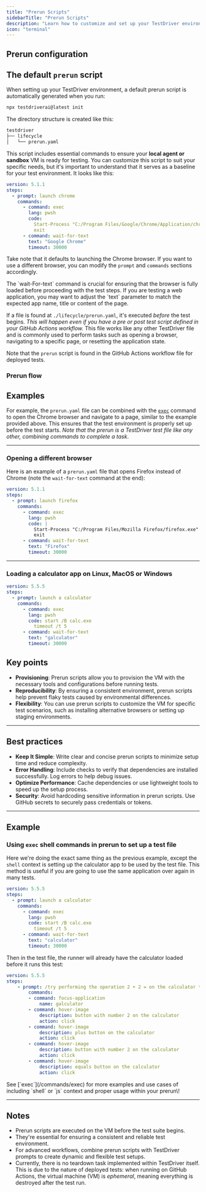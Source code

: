 ```yaml
---
title: "Prerun Scripts"
sidebarTitle: "Prerun Scripts"
description: "Learn how to customize and set up your TestDriver environment to optimize your CI/CD pipeline."
icon: "terminal"
---
```



## Prerun configuration

<LifecycleWarning />

## The default `prerun` script

When setting up your TestDriver environment, a default prerun script is automatically generated when you run:

```bash
npx testdriverai@latest init
```

The directory structure is created like this:

```bash
testdriver
├── lifecycle
│   └── prerun.yaml
```

This script includes essential commands to ensure your **local agent or sandbox** VM is ready for testing. You can customize this script to suit your specific needs, but it's important to understand that it serves as a baseline for your test environment. It looks like this:

```yaml ./lifecycle/prerun.yaml
version: 5.1.1
steps:
  - prompt: launch chrome
    commands:
      - command: exec
        lang: pwsh
        code:
          Start-Process "C:/Program Files/Google/Chrome/Application/chrome.exe" -ArgumentList "--start-maximized", "${TD_WEBSITE}"
          exit
      - command: wait-for-text
        text: "Google Chrome"
        timeout: 30000
```

Take note that it defaults to launching the Chrome browser. If you want to use a different browser, you can modify the `prompt` and `commands` sections accordingly.

<Warning>
  The `wait-For-text` command is crucial for ensuring that the browser is fully
  loaded before proceeding with the test steps. If you are testing a web
  application, you may want to adjust the `text` parameter to match the expected
  app name, title or content of the page.
</Warning>

If a file is found at `./lifecycle/prerun.yaml`, it's executed _before_ the test begins. _This will happen even if you have a pre or post test script defined in your GitHub Actions workflow._ This file works like any other TestDriver file and is commonly used to perform tasks such as opening a browser, navigating to a specific page, or resetting the application state.

Note that the `prerun` script is found in the GitHub Actions workflow file for deployed tests.

### Prerun flow

## Examples

For example, the `prerun.yaml` file can be combined with the [`exec`](/commands/exec) command to open the Chrome browser and navigate to a page, similar to the example provided above. This ensures that the test environment is properly set up before the test starts. _Note that the prerun is a TestDriver test file like any other, combining commands to complete a task_.

---

### Opening a different browser

Here is an example of a `prerun.yaml` file that opens Firefox instead of Chrome (note the `wait-for-text` command at the end):

```yaml ./lifecycle/prerun.yaml {5, 16}
version: 5.1.1
steps:
  - prompt: launch firefox
    commands:
      - command: exec
        lang: pwsh
        code: |
          Start-Process "C:/Program Files/Mozilla Firefox/firefox.exe" -ArgumentList "--no-default-browser-check", "--no-first-run", "${TD_WEBSITE}"
          exit
      - command: wait-for-text
        text: "Firefox"
        timeout: 30000
```

---

### Loading a calculator app on Linux, MacOS or Windows

```yaml ./lifecycle/prerun.yaml
version: 5.5.5
steps:
  - prompt: launch a calculator
    commands:
      - command: exec
        lang: pwsh
        code: start /B calc.exe
          timeout /t 5
      - command: wait-for-text
        text: "galculator"
        timeout: 30000
```

## Key points

- **Provisioning**: Prerun scripts allow you to provision the VM with the necessary tools and configurations before running tests.
- **Reproducibility**: By ensuring a consistent environment, prerun scripts help prevent flaky tests caused by environmental differences.
- **Flexibility**: You can use prerun scripts to customize the VM for specific test scenarios, such as installing alternative browsers or setting up staging environments.

---

## Best practices

- **Keep It Simple**: Write clear and concise prerun scripts to minimize setup time and reduce complexity.
- **Error Handling**: Include checks to verify that dependencies are installed successfully. Log errors to help debug issues.
- **Optimize Performance**: Cache dependencies or use lightweight tools to speed up the setup process.
- **Security**: Avoid hardcoding sensitive information in prerun scripts. Use GitHub secrets to securely pass credentials or tokens.

---

## Example

### Using `exec` shell commands in prerun to set up a test file

Here we're doing the exact same thing as the previous example, except the `shell` context is setting up the calculator app to be used by the test file. This method is useful if you are going to use the same application over again in many tests.

```yaml ./lifecycle/prerun.yaml
version: 5.5.5
steps:
  - prompt: launch a calculator
    commands:
      - command: exec
        lang: pwsh
        code: start /B calc.exe
          timeout /t 5
      - command: wait-for-text
        text: "calculator"
        timeout: 30000
```

Then in the test file, the runner will already have the calculator loaded before it runs this test:

```yaml testfile.yaml
version: 5.5.5
steps:
    - prompt: /try performing the operation 2 + 2 = on the calculator that is opened
        commands:
        - command: focus-application
            name: galculator
        - command: hover-image
            description: button with number 2 on the calculator
            action: click
        - command: hover-image
            description: plus button on the calculator
            action: click
        - command: hover-image
            description: button with number 2 on the calculator
            action: click
        - command: hover-image
            description: equals button on the calculator
            action: click
```

<Tip>
  See [`exec`](/commands/exec) for more examples and use cases of including
  `shell` or `js` context and proper usage within your prerun\!
</Tip>

---

## Notes

- Prerun scripts are executed on the VM before the test suite begins.
- They're essential for ensuring a consistent and reliable test environment.
- For advanced workflows, combine prerun scripts with TestDriver prompts to create dynamic and flexible test setups.
- Currently, there is no teardown task implemented within TestDriver itself. This is due to the nature of deployed tests: when running on GitHub Actions, the virtual machine (VM) is _ephemeral_, meaning everything is destroyed after the test run.
